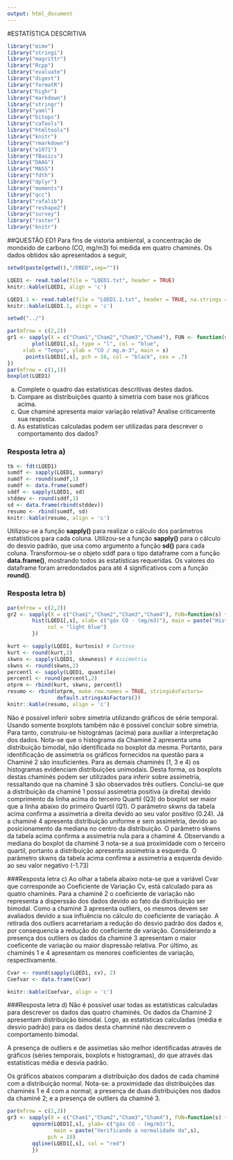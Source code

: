 ```yaml
---
output: html_document
---
```

#ESTATÍSTICA DESCRITIVA
```r
library("mime")
library("stringi")
library("magrittr") 
library("Rcpp")
library("evaluate")
library("digest")
library("formatR")
library("highr")
library("markdown")
library("stringr")
library("yaml")
library("bitops")
library("caTools")
library("htmltools")
library("knitr")
library("rmarkdown")
library("e1071")
library("fBasics")
library("DAAG")
library("MASS")
library("fdth")
library("dplyr")
library("moments")
library("qcc")
library("rafalib")
library("reshape2")
library("survey")
library("raster")
library("knitr")
```

##QUESTÃO ED1
Para fins de vistoria ambiental, a concentração de monóxido de carbono (CO, mg/m3)
foi medida em quatro chaminés. Os dados obtidos são apresentados a seguir,

```r
setwd(paste(getwd(),"/DBED",sep=""))

LQED1 <- read.table(file = "LQED1.txt", header = TRUE)
knitr::kable(LQED1, align = 'c')

LQED1.1 <- read.table(file = "LQED1.1.txt", header = TRUE, na.strings = "NA")
knitr::kable(LQED1.1, align = 'c')

setwd("../")
```

```r
par(mfrow = c(2,2))
gr1 <- sapply(X = c("Cham1","Cham2","Cham3","Cham4"), FUN <- function(s) {
        plot(LQED1[,s], type = "l", col = "blue",  
     xlab = "Tempo", ylab = "CO / mg.m-3", main = s) 
      points(LQED1[,s], pch = 16, col = "black", cex = .7)
})
par(mfrow = c(1,1))
boxplot(LQED1)
```

a) Complete o quadro das estatísticas descritivas destes dados.
b) Compare as distribuições quanto à simetria com base nos gráficos acima.
c) Que chaminé apresenta maior variação relativa? Analise criticamente sua resposta.
d) As estatísticas calculadas podem ser utilizadas para descrever o comportamento dos dados?

### Resposta letra a)
```r
tb <- fdt(LQED1)
sumdf <- sapply(LQED1, summary) 
sumdf <- round(sumdf,1) 
sumdf <- data.frame(sumdf) 
sddf <- sapply(LQED1, sd) 
stddev <- round(sddf,1) 
sd <- data.frame(rbind(stddev)) 
resumo <- rbind(sumdf, sd)
knitr::kable(resumo, align = 'c')
```

Utilizou-se a função **sapply()** para realizar o cálculo dos parâmetros estatísticos para cada coluna. Utilizou-se a função **sapply()** para o cálculo do desvio padrão, que usa como argumento a função **sd()** para cada coluna. Transformou-se o objeto sddf para o tipo dataframe com a função **data.frame()**, mostrando todos as estatísticas requeridas. Os valores do dataframe foram arredondados para até 4 significativos com a função **round()**.

### Resposta letra b)
```r
par(mfrow = c(2,2))
gr2 <- sapply(X = c("Cham1","Cham2","Cham3","Cham4"), FUN=function(s) {
        hist(LQED1[,s], xlab= c("gás CO - (mg/m3)"), main = paste("Histogram of ",s), 
             col = "light blue")
        })
```

```r
kurt <- sapply(LQED1, kurtosis) # Curtose
kurt <- round(kurt,2)
skwns <- sapply(LQED1, skewness) # Assimetria
skwns <- round(skwns,2)
percentl <- sapply(LQED1, quantile)
percentl <- round(percentl,2)
otprm <- rbind(kurt, skwns, percentl)
resumo <- rbind(otprm, make.row.names = TRUE, stringsAsFactors=
                default.stringsAsFactors())
knitr::kable(resumo, align = 'c')
```

Não é possível inferir sobre simetria utilizando gráficos de série temporal. Usando somente boxplots também não é possível concluir sobre simetria. Para tanto, construiu-se histográmas (acima) para auxiliar a interpretação dos dados. Nota-se que o histograma da Chaminé 2 apresenta uma distribuição bimodal, não identificada no boxplot da mesma. Portanto, para identificação de assimetria os gráficos fornecidos na questão para a Chaminé 2 são insuficientes. Para as demais chaminés (1, 3 e 4) os histogramas evidenciam distribuições unimodais. Desta forma, os boxplots destas chaminés podem ser utilizados para inferir sobre assimetria, ressaltando que na chaminé 3 são observados três outliers. Conclui-se que a distribuição da chaminé 1 possui assimetria positiva (a direita) devido comprimento da linha acima do terceiro Quartil (Q3) do boxplot ser maior que a linha abaixo do primeiro Quartil (Q1). O parâmetro skwns da tabela acima confirma a assimetria a direita devido ao seu valor positivo (0.24). Já a chaminé 4 apresenta distribuição uniforme e sem assimetria, devido ao posicionamento da mediana no centro da distribuição. O parâmetro skwns da tabela acima confirma a assimetria nula para a chaminé 4. Observando a mediana do boxplot da chaminé 3 nota-se a sua proximidade com o terceiro quartil, portanto a distribuição apresenta assimetria a esquerda. O parâmetro skwns da tabela acima confirma a assimetria a esquerda devido ao seu valor negativo (-1.73)

###Resposta letra c)
Ao olhar a tabela abaixo nota-se que a variável Cvar que corresponde ao Coeficiente de Variação Cv, está calculado para as quatro chaminés. Para a chaminé 2 o coeficiente de variação não representa a disperssão dos dados devido ao fato da distribuição ser bimodal. Como a chaminé 3 apresenta outliers, os mesmos devem ser avaliados devido a sua influência no cálculo do coeficiente de variação. A retirada dos outliers acarretariam a redução do desvio padrão dos dados e, por consequencia a redução do coeficiente de variação. Considerando a presença dos outliers os dados da chaminé 3 apresentam o maior coeficente de variação ou maior dispressão relativa. Por último, as chaminés 1 e 4 apresentam os menores coeficientes de variação, respectivamente. 

```r
Cvar <- round(sapply(LQED1, cv), 2)
Coefvar <- data.frame(Cvar)

knitr::kable(Coefvar, align = 'c')
```

###Resposta letra d)
Não é possível usar todas as estatísticas calculadas para descrever os dados das quatro chaminés. Os dados da Chaminé 2 apresentam distribuição bimodal. Logo, as estatísticas calculadas (média e desvio padrão) para os dados desta chamniné não descrevem o comportamento bimodal.

A presença de outliers e de assimetias são melhor identificadas através de gráficos (séries temporais, boxplots e histogramas), do que através das estatísticas média e desvia padrão.

Os gráficos abaixos comparam a distribuição dos dados de cada chaminé com a distribuição normal. Nota-se: a proximidade das distribuições das chaminés 1 e 4 com a normal; a presença de duas distribuições nos dados da chaminé 2; e a presença de outliers da chaminé 3.

```r
par(mfrow = c(2,2))
gr3 <- sapply(X = c("Cham1","Cham2","Cham3","Cham4"), FUN=function(s) {
        qqnorm(LQED1[,s], ylab= c("gás CO - (mg/m3)"), 
               main = paste("Verificando a normalidade da",s), 
             pch = 18)
        qqline(LQED1[,s], col = "red")
        })
```